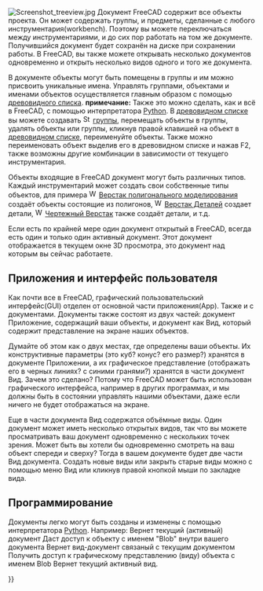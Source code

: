 <languages/>

{{Docnav/ru
|[[Navigation_Cube/ru|Навигационный куб]]
|[[Property_editor/ru|Редактор свойств]]
}}

{{TOCright}}

[[Image:Screenshot treeview.jpg|left]]
Документ FreeCAD содержит все объекты проекта. Он может содержать группы, и предметы, сделанные с любого инструментария(workbench). Поэтому вы можете переключаться между инструментариями, и до сих пор работать на том же документе. Получившийся документ будет сохранён на диске при сохранении работы. В FreeCAD, вы также можете открывать несколько документов одновременно и открыть несколько видов одного и того же документа.

В документе объекты могут быть помещены в группы и им можно присвоить уникальные имена. Управлять группами, объектами и именами объектов осуществляется главным образом с помощью [[Tree view/ru|древовидного списка]]. '''примечание:''' Также это можно сделать, как и всё в FreeCAD, с помощью интерпретатора [[Python/ru|Python]]. В [[Tree view/ru|древовидном списке]] вы можете создавать [[Image:Std_Group.svg|16px]] [[Std Group|группы]], перемещать объекты в группы, удалять объекты или группы, кликнув правой клавишей на объект в [[Tree view/ru|древовидном списке]], переименуйте объекты. Также можно переименовать объект выделив его в древовидном списке и нажав F2, также возможны другие комбинации в зависимости от текущего инструментария.

Объекты входящие в FreeCAD документ могут быть различных типов. Каждый инструментарий может создать свои собственные типы объектов, для примера [[Image:Workbench_Mesh.svg|16px]] [[Mesh Workbench/ru|Верстак полигонального моделирования]] создаёт объекты состоящие из полигонов, [[Image:Workbench_Part.svg|16px]] [[Part Workbench/ru|Верстак Деталей]] создает детали, [[Image:Workbench_Draft.svg|16px]] [[Draft Workbench/ru|Чертежный Верстак]] также создаёт детали, и т.д.

Если есть по крайней мере один документ открытый в FreeCAD, всегда есть один и только один активный документ. Этот документ отображается в текущем окне 3D просмотра, это документ над которым вы сейчас работаете.

<span id="Application_and_User_Interface"></span>
== Приложения и интерфейс пользователя ==

Как почти все в FreeCAD, графический пользовательский интерфейс(GUI) отделен от основной части приложения(App). Также и с документами. Документы также состоят из двух частей: документ Приложение, содержащий ваши объекты, и документ как Вид, который содержит представление на экране наших объектов. 

Думайте об этом как о двух местах, где определены ваши объекты. Их конструктивные параметры (это куб? конус? его размер?) хранятся в документе Приложении, а их графическое представление (отображать его в черных линиях? с синими гранями?) хранятся в части документ Вид. Зачем это сделано? Потому что FreeCAD может быть использован {{emphasis|без}} графического интерфейса, например в других программах, и мы должны быть в состоянии управлять нашими объектами, даже если ничего не будет отображаться на экране.

Еще в части документа Вид содержатся объёмные виды. Один документ может иметь несколько открытых видов, так что вы можете просматривать ваш документ одновременно с нескольких точек зрения. Может быть вы хотели бы одновременно смотреть на ваш объект спереди и сверху? Тогда в вашем документе будет две части Вид документа. Создать новые виды или закрыть старые виды можно с помощью меню Вид или кликнув правой кнопкой мыши по закладке вида.

<span id="Scripting"></span>
==Программирование==

Документы легко могут быть созданы и изменены с помощью интерпретатора [[Python/ru|Python]]. 
Например:
{{Code|code=
FreeCAD.ActiveDocument
}}
Вернет текущий (активный) документ
{{Code|code=
FreeCAD.ActiveDocument.Blob
}}
Даст доступ к объекту с именем "Blob" внутри вашего документа
{{Code|code=
FreeCADGui.ActiveDocument
}}
Вернет вид-документ связаный с текущим документом
{{Code|code=
FreeCADGui.ActiveDocument.Blob
}}
Получить доступ к графическому представлению (виду) объекта с именем Blob
{{Code|code=
FreeCADGui.ActiveDocument.ActiveView
}}
Вернет текущий активный вид.


{{Docnav/ru
|[[Navigation_Cube/ru|Навигационный куб]]
|[[Property_editor/ru|Редактор свойств]]
}}

{{Userdocnavi{{#translation:}}}}